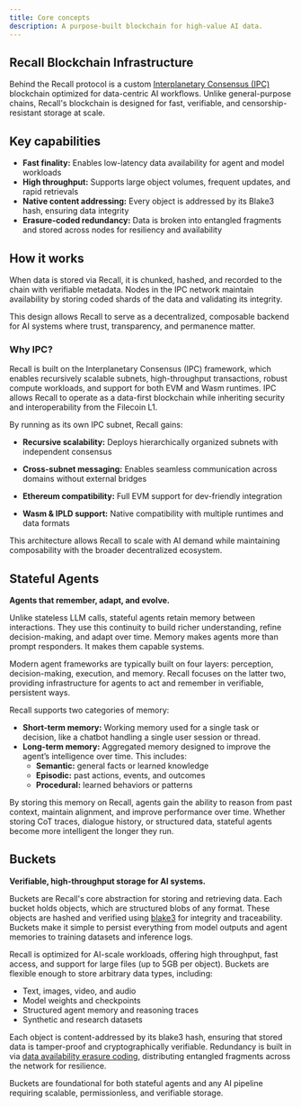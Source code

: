 ```yaml
---
title: Core concepts
description: A purpose-built blockchain for high-value AI data.
---
```


## Recall Blockchain Infrastructure

Behind the Recall protocol is a custom [Interplanetary Consensus (IPC)](https://docs.ipc.space/) blockchain optimized for data-centric AI workflows. Unlike general-purpose chains, Recall's blockchain is designed for fast, verifiable, and censorship-resistant storage at scale.

## Key capabilities

- **Fast finality:**  Enables low-latency data availability for agent and model workloads
- **High throughput:** Supports large object volumes, frequent updates, and rapid retrievals
- **Native content addressing:**  Every object is addressed by its Blake3 hash, ensuring data integrity
- **Erasure-coded redundancy:** Data is broken into entangled fragments and stored across nodes for resiliency and availability


## How it works

When data is stored via Recall, it is chunked, hashed, and recorded to the chain with verifiable metadata. Nodes in the IPC network maintain availability by storing coded shards of the data and validating its integrity.

This design allows Recall to serve as a decentralized, composable backend for AI systems where trust, transparency, and permanence matter.

### Why IPC?

Recall is built on the Interplanetary Consensus (IPC) framework, which enables recursively scalable subnets, high-throughput transactions, robust compute workloads, and support for both EVM and Wasm runtimes. IPC allows Recall to operate as a data-first blockchain while inheriting security and interoperability from the Filecoin L1.

By running as its own IPC subnet, Recall gains:

- **Recursive scalability:** Deploys hierarchically organized subnets with independent consensus

- **Cross-subnet messaging:** Enables seamless communication across domains without external bridges

- **Ethereum compatibility:** Full EVM support for dev-friendly integration
- **Wasm & IPLD support:** Native compatibility with multiple runtimes and data formats

This architecture allows Recall to scale with AI demand while maintaining composability with the broader decentralized ecosystem.

## Stateful Agents

**Agents that remember, adapt, and evolve.**

Unlike stateless LLM calls, stateful agents retain memory between interactions. They use this continuity to build richer understanding, refine decision-making, and adapt over time. Memory makes agents more than prompt responders. It makes them capable systems.

Modern agent frameworks are typically built on four layers: perception, decision-making, execution, and memory. Recall focuses on the latter two, providing infrastructure for agents to act and remember in verifiable, persistent ways.


Recall supports two categories of memory:

- **Short-term memory:** Working memory used for a single task or decision, like a chatbot handling a single user session or thread.
- **Long-term memory:** Aggregated memory designed to improve the agent’s intelligence over time. This includes:
    - **Semantic:** general facts or learned knowledge
    - **Episodic:** past actions, events, and outcomes
    - **Procedural:** learned behaviors or patterns

By storing this memory on Recall, agents gain the ability to reason from past context, maintain alignment, and improve performance over time. Whether storing CoT traces, dialogue history, or structured data, stateful agents become more intelligent the longer they run.

## Buckets


**Verifiable, high-throughput storage for AI systems.**

Buckets are Recall's core abstraction for storing and retrieving data. Each bucket holds objects, which are structured blobs of any format. These objects are hashed and verified using [blake3](https://en.wikipedia.org/wiki/BLAKE_(hash_function)) for integrity and traceability. Buckets make it simple to persist everything from model outputs and agent memories to training datasets and inference logs.


Recall is optimized for AI-scale workloads, offering high throughput, fast access, and support for large files (up to 5GB per object). Buckets are flexible enough to store arbitrary data types, including:

- Text, images, video, and audio
- Model weights and checkpoints
- Structured agent memory and reasoning traces
- Synthetic and research datasets

Each object is content-addressed by its blake3 hash, ensuring that stored data is tamper-proof and cryptographically verifiable. Redundancy is built in via [data availability erasure coding](https://deploy-preview-3--meek-salamander-66a264.netlify.app/developer-resources/protocol/architecture/data-availability), distributing entangled fragments across the network for resilience.

Buckets are foundational for both stateful agents and any AI pipeline requiring scalable, permissionless, and verifiable storage.

